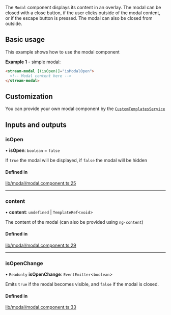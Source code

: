 The `Modal` component displays its content in an overlay. The modal can be closed with a close button, if the user clicks outside of the modal content, or if the escape button is pressed. The modal can also be closed from outside.

## Basic usage

This example shows how to use the modal component

**Example 1** - simple modal:

```html
<stream-modal [(isOpen)]="isModalOpen">
  <!-- Modal content here -->
</stream-modal>
```

## Customization

You can provide your own modal component by the [`CustomTemplatesService`](../services/CustomTemplatesService.mdx)

[//]: # "Start of generated content"
## Inputs and outputs 


### isOpen

• **isOpen**: `boolean` = `false`

If `true` the modal will be displayed, if `false` the modal will be hidden

#### Defined in

[lib/modal/modal.component.ts:25](https://github.com/GetStream/stream-chat-angular/blob/56bb73e/projects/stream-chat-angular/src/lib/modal/modal.component.ts#L25)

___

### content

• **content**: `undefined` \| `TemplateRef`<`void`\>

The content of the modal  (can also be provided using `ng-content`)

#### Defined in

[lib/modal/modal.component.ts:29](https://github.com/GetStream/stream-chat-angular/blob/56bb73e/projects/stream-chat-angular/src/lib/modal/modal.component.ts#L29)

___

### isOpenChange

• `Readonly` **isOpenChange**: `EventEmitter`<`boolean`\>

Emits `true` if the modal becomes visible, and `false` if the modal is closed.

#### Defined in

[lib/modal/modal.component.ts:33](https://github.com/GetStream/stream-chat-angular/blob/56bb73e/projects/stream-chat-angular/src/lib/modal/modal.component.ts#L33)

[//]: # "End of generated content"
